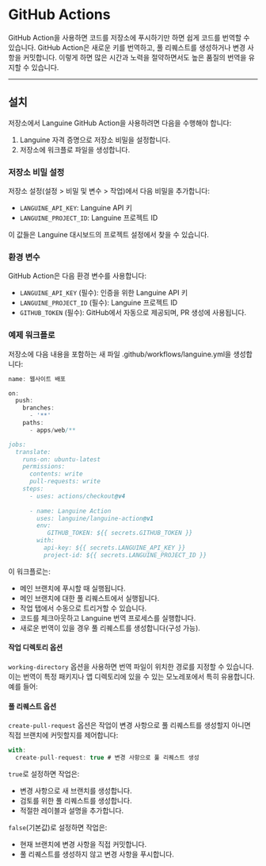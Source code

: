 # GitHub Actions

GitHub Action을 사용하면 코드를 저장소에 푸시하기만 하면 쉽게 코드를 번역할 수 있습니다. GitHub Action은 새로운 키를 번역하고, 풀 리퀘스트를 생성하거나 변경 사항을 커밋합니다.
이렇게 하면 많은 시간과 노력을 절약하면서도 높은 품질의 번역을 유지할 수 있습니다.

---

## 설치

저장소에서 Languine GitHub Action을 사용하려면 다음을 수행해야 합니다:

1. Languine 자격 증명으로 저장소 비밀을 설정합니다.
2. 저장소에 워크플로 파일을 생성합니다.

### 저장소 비밀 설정

저장소 설정(설정 > 비밀 및 변수 > 작업)에서 다음 비밀을 추가합니다:

- `LANGUINE_API_KEY`: Languine API 키
- `LANGUINE_PROJECT_ID`: Languine 프로젝트 ID

이 값들은 Languine 대시보드의 프로젝트 설정에서 찾을 수 있습니다.



### 환경 변수

GitHub Action은 다음 환경 변수를 사용합니다:
- `LANGUINE_API_KEY` (필수): 인증을 위한 Languine API 키
- `LANGUINE_PROJECT_ID` (필수): Languine 프로젝트 ID 
- `GITHUB_TOKEN` (필수): GitHub에서 자동으로 제공되며, PR 생성에 사용됩니다.

### 예제 워크플로

저장소에 다음 내용을 포함하는 새 파일 .github/workflows/languine.yml을 생성합니다:

```ts title=".github/workflows/release.yml"
name: 웹사이트 배포

on:
  push:
    branches:
      - '**'
    paths:
      - apps/web/**

jobs:
  translate:
    runs-on: ubuntu-latest
    permissions:
      contents: write
      pull-requests: write
    steps:
      - uses: actions/checkout@v4
      
      - name: Languine Action
        uses: languine/languine-action@v1
        env:
           GITHUB_TOKEN: ${{ secrets.GITHUB_TOKEN }}
        with:
          api-key: ${{ secrets.LANGUINE_API_KEY }}
          project-id: ${{ secrets.LANGUINE_PROJECT_ID }}
```
 
 이 워크플로는:
- 메인 브랜치에 푸시할 때 실행됩니다.
- 메인 브랜치에 대한 풀 리퀘스트에서 실행됩니다.
- 작업 탭에서 수동으로 트리거할 수 있습니다.
- 코드를 체크아웃하고 Languine 번역 프로세스를 실행합니다.
- 새로운 번역이 있을 경우 풀 리퀘스트를 생성합니다(구성 가능).

#### 작업 디렉토리 옵션

`working-directory` 옵션을 사용하면 번역 파일이 위치한 경로를 지정할 수 있습니다. 이는 번역이 특정 패키지나 앱 디렉토리에 있을 수 있는 모노레포에서 특히 유용합니다. 예를 들어:

#### 풀 리퀘스트 옵션

`create-pull-request` 옵션은 작업이 변경 사항으로 풀 리퀘스트를 생성할지 아니면 직접 브랜치에 커밋할지를 제어합니다:

```typescript title=".github/workflows/languine.yml"
with:
  create-pull-request: true # 변경 사항으로 풀 리퀘스트 생성
```

`true`로 설정하면 작업은:
- 변경 사항으로 새 브랜치를 생성합니다.
- 검토를 위한 풀 리퀘스트를 생성합니다.
- 적절한 레이블과 설명을 추가합니다.

`false`(기본값)로 설정하면 작업은:
- 현재 브랜치에 변경 사항을 직접 커밋합니다.
- 풀 리퀘스트를 생성하지 않고 변경 사항을 푸시합니다.